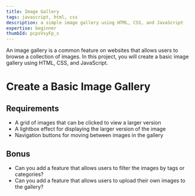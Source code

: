 ```yaml
---
title: Image Gallery
tags: javascript, html, css
description: a simple image gallery using HTML, CSS, and JavaScript
expertise: beginner
thumbId: pcpsVsyFp_s
---
```


An image gallery is a common feature on websites that allows users to browse a collection of images. In this project, you will create a basic image gallery using HTML, CSS, and JavaScript.

<h1>Create a Basic Image Gallery</h1>
<h2>Requirements</h2>
<ul>
  <li>A grid of images that can be clicked to view a larger version</li>
  <li>A lightbox effect for displaying the larger version of the image</li>
  <li>Navigation buttons for moving between images in the gallery</li>
</ul>
<h2>Bonus</h2>
<ul>
  <li>
    Can you add a feature that allows users to filter the images by tags or
    categories?
  </li>
  <li>
    Can you add a feature that allows users to upload their own images to the
    gallery?
  </li>
</ul>
